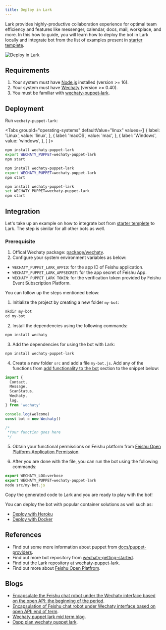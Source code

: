 ```yaml
---
title: Deploy in Lark
---
```


Lark provides highly-productive collaboration experience for optimal team efficiency and features like messenger, calendar, docs, mail, workplace, and more. In this how to guide, you will learn how to deploy the bot in Lark locally and integrate bot from the list of examples present in [starter templete](https://github.com/wechaty/wechaty-getting-started).

![Deploy in Lark](../../static/img/docs/howto/deploy-lark/deploy-lark.webp)

## Requirements

1. Your system must have [Node.js](https://nodejs.org/en/download/package-manager/) installed (version >= 16).
2. Your system must have [Wechaty](https://github.com/wechaty/wechaty) (version >= 0.40).
3. You must be familiar with [wechaty-puppet-lark](https://www.npmjs.com/package/wechaty-puppet-lark).

## Deployment

Run `wechaty-puppet-lark`:

<!-- MDX import -->

<Tabs
  groupId="operating-systems"
  defaultValue="linux"
  values={[
    { label: 'Linux',   value: 'linux', },
    { label: 'macOS',   value: 'mac', },
    { label: 'Windows', value: 'windows', },
  ]
}>

<TabItem value="linux">

```sh
npm install wechaty-puppet-lark
export WECHATY_PUPPET=wechaty-puppet-lark
npm start
```

</TabItem>
<TabItem value="mac">

```sh
npm install wechaty-puppet-lark
export WECHATY_PUPPET=wechaty-puppet-lark
npm start
```

</TabItem>
<TabItem value="windows">

```sh
npm install wechaty-puppet-lark
set WECHATY_PUPPET=wechaty-puppet-lark
npm start
```

</TabItem>
</Tabs>

## Integration

Let's take up an example on how to integrate bot from [starter templete](https://github.com/wechaty/wechaty-getting-started) to Lark. The step is similar for all other bots as well.

### Prerequisite

1. Offical Wechaty package: [package/wechaty](https://www.npmjs.com/package/wechaty).
2. Configure your system environment variables as below:

* `WECHATY_PUPPET_LARK_APPID`: for the app ID of Feishu application.
* `WECHATY_PUPPET_LARK_APPSECRET`: for the app secret of Feishu App.
* `WECHATY_PUPPET_LARK_TOKEN`: for the verification token provided by Feishu Event Subscription Platform.

You can follow up the steps mentioned below:

1. Initialize the project by creating a new folder `my-bot`:

```ts
mkdir my-bot
cd my-bot
```

2. Install the dependencies using the following commands:

```ts
npm install wechaty
```

3. Add the dependencies for using the bot with Lark:

```ts
npm install wechaty-puppet-lark
```

4. Create a new folder `src` and add a file `my-bot.js`. Add any of the functions from <a href="#"> add functionality to the bot</a> section to the snippet below:

```ts
import {
  Contact,
  Message,
  ScanStatus,
  Wechaty,
  log,
} from 'wechaty'

console.log(welcome)
const bot = new Wechaty()

/*
 *Your function goes here
 */
```

5. Obtain your functional permissions on Feishu platform from [Feishu Open Platform-Application Permission](https://open.feishu.cn/document/ukTMukTMukTM/uQjN3QjL0YzN04CN2cDN).

6. After you are done with the file, you can run the bot using the following commands:

```ts
export WECHATY_LOG=verbose
export WECHATY_PUPPET=wechaty-puppet-lark
node src/my-bot.js
```

Copy the generated code to Lark and you are ready to play with the bot!

You can deploy the bot with popular container solutions as well such as:

* [Deploy with Heroku](#a)
* [Deploy with Docker](#b)

## References

* Find out some more information about puppet from [docs/puppet-providers](https://wechaty.js.org/docs/puppet-providers/).
* Find out more bot repository from [wechaty-getting-started](https://github.com/wechaty/wechaty-getting-started).
* Find out the Lark repository at [wechaty-puppet-lark](https://github.com/wechaty/wechaty-puppet-lark).
* Find out more about [Feishu Open Platfrom](https://open.feishu.cn/document/ukTMukTMukTM/uUTNz4SN1MjL1UzM).

## Blogs

* [Encapsulate the Feishu chat robot under the Wechaty interface based on the open API: the beginning of the period](https://wechaty.js.org/2020/07/29/wechaty-puppet-lark-plan-blog/).
* [Encapsulation of Feishu chat robot under Wechaty interface based on open API: end of term](https://wechaty.js.org/2020/09/30/wechaty-puppet-lark-final-blog/).
* [Wechaty puppet lark mid term blog](https://wechaty.js.org/2020/08/19/wechaty-puppet-lark-mid-term-blog/).
* [Ospp plan wechaty puppet lark](https://wechaty.js.org/2021/07/14/ospp-plan-wechaty-puppet-lark/).
